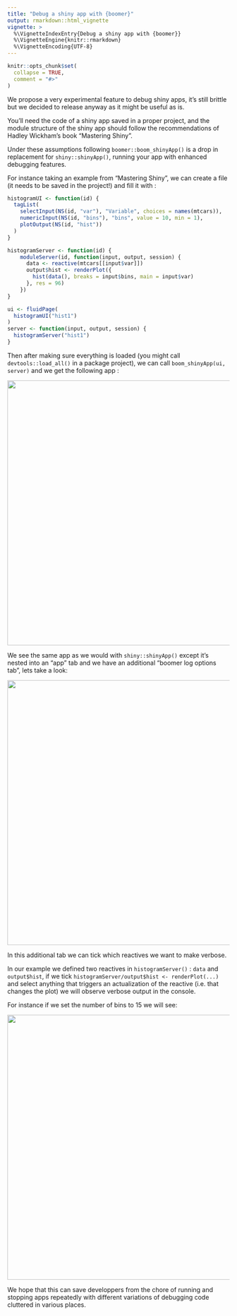 ```yaml
---
title: "Debug a shiny app with {boomer}"
output: rmarkdown::html_vignette
vignette: >
  %\VignetteIndexEntry{Debug a shiny app with {boomer}}
  %\VignetteEngine{knitr::rmarkdown}
  %\VignetteEncoding{UTF-8}
---
```


```r
knitr::opts_chunk$set(
  collapse = TRUE,
  comment = "#>"
)
```

We propose a very experimental feature to debug shiny apps, it's still brittle
but we decided to release anyway as it might be useful as is.

You'll need the code of a shiny app saved in a proper project, and the module structure
of the shiny app should follow the recommendations of Hadley Wickham's book
"Mastering Shiny". 

Under these assumptions following `boomer::boom_shinyApp()` is a drop in replacement
for `shiny::shinyApp()`, running your app with enhanced debugging features.

For instance taking an example from "Mastering Shiny", we can
create a file (it needs to be saved in the project!) and fill it with :

```r
histogramUI <- function(id) {
  tagList(
    selectInput(NS(id, "var"), "Variable", choices = names(mtcars)),
    numericInput(NS(id, "bins"), "bins", value = 10, min = 1),
    plotOutput(NS(id, "hist"))
  )
}

histogramServer <- function(id) {
    moduleServer(id, function(input, output, session) {
      data <- reactive(mtcars[[input$var]])
      output$hist <- renderPlot({
        hist(data(), breaks = input$bins, main = input$var)
      }, res = 96)
    })
}

ui <- fluidPage(
  histogramUI("hist1")
)
server <- function(input, output, session) {
  histogramServer("hist1")
}
```

Then after making sure everything is loaded (you might call `devtools::load_all()`
in a package project), we can call `boom_shinyApp(ui, server)` and we get the
following app :

![](shiny-1.png){width=600}


We see the same app as we would with `shiny::shinyApp()` except it's nested into
an "app" tab and we have an additional "boomer log options tab", lets take a look:

![](shiny-2.png){width=600}

In this additional tab we can tick which reactives we want to make verbose.

In our example  we defined two reactives in `histogramServer()` : `data` and `output$hist`, if we tick
`histogramServer/output$hist <- renderPlot(...)` and select anything that triggers
an actualization of the reactive (i.e. that changes the plot) we will observe 
verbose output in the console. 

For instance if we set the number of bins to 15 we will see:

![](shiny-3.png){width=600}


We hope that this can save developpers from the chore of running and stopping apps repeatedly
with different variations of debugging code cluttered in various places.
